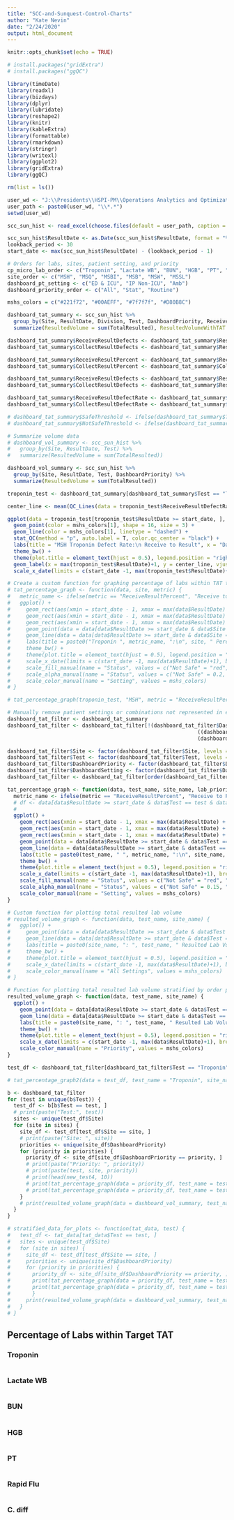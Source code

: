 ```yaml
---
title: "SCC-and-Sunquest-Control-Charts"
author: "Kate Nevin"
date: "2/24/2020"
output: html_document
---
```


```r
knitr::opts_chunk$set(echo = TRUE)
```

```r
# install.packages("gridExtra")
# install.packages("ggQC")

library(timeDate)
library(readxl)
library(bizdays)
library(dplyr)
library(lubridate)
library(reshape2)
library(knitr)
library(kableExtra)
library(formattable)
library(rmarkdown)
library(stringr)
library(writexl)
library(ggplot2)
library(gridExtra)
library(ggQC)
```

```r
rm(list = ls())

user_wd <- "J:\\Presidents\\HSPI-PM\\Operations Analytics and Optimization\\Projects\\Service Lines\\Lab KPI\\Data\\SCC Sunquest Script Repo"
user_path <- paste0(user_wd, "\\*.*")
setwd(user_wd)

scc_sun_hist <- read_excel(choose.files(default = user_path, caption = "Select Historical Repository"), sheet = 1, col_names = TRUE)

scc_sun_hist$ResultDate <- as.Date(scc_sun_hist$ResultDate, format = "%m/%d/%y")
lookback_period <- 30
start_date <- max(scc_sun_hist$ResultDate) - (lookback_period - 1)

# Orders for labs, sites, patient setting, and priority
cp_micro_lab_order <- c("Troponin", "Lactate WB", "BUN", "HGB", "PT", "Rapid Flu", "C. diff")
site_order <- c("MSH", "MSQ", "MSBI", "MSB", "MSW", "MSSL")
dashboard_pt_setting <- c("ED & ICU", "IP Non-ICU", "Amb")
dashboard_priority_order <- c("All", "Stat", "Routine")

mshs_colors = c("#221f72", "#00AEFF", "#7f7f7f", "#D80B8C")
```

```r

dashboard_tat_summary <- scc_sun_hist %>%
  group_by(Site, ResultDate, Division, Test, DashboardPriority, ReceiveResultTarget, CollectResultTarget) %>%
  summarize(ResultedVolume = sum(TotalResulted), ResultedVolumeWithTAT = sum(TotalResultedTAT), ReceiveResultInTarget = sum(TotalReceiveResultInTarget), CollectResultInTarget = sum(TotalCollectResultInTarget))

dashboard_tat_summary$ReceiveResultDefects <- dashboard_tat_summary$ResultedVolumeWithTAT - dashboard_tat_summary$ReceiveResultInTarget
dashboard_tat_summary$CollectResultDefects <- dashboard_tat_summary$ResultedVolumeWithTAT - dashboard_tat_summary$CollectResultInTarget

dashboard_tat_summary$ReceiveResultPercent <- dashboard_tat_summary$ReceiveResultInTarget / dashboard_tat_summary$ResultedVolumeWithTAT
dashboard_tat_summary$CollectResultPercent <- dashboard_tat_summary$CollectResultInTarget / dashboard_tat_summary$ResultedVolumeWithTAT

dashboard_tat_summary$ReceiveResultDefects <- dashboard_tat_summary$ResultedVolumeWithTAT - dashboard_tat_summary$ReceiveResultInTarget
dashboard_tat_summary$CollectResultDefects <- dashboard_tat_summary$ResultedVolumeWithTAT - dashboard_tat_summary$CollectResultInTarget

dashboard_tat_summary$ReceiveResultDefectRate <- dashboard_tat_summary$ReceiveResultDefects / dashboard_tat_summary$ResultedVolumeWithTAT
dashboard_tat_summary$CollectResultDefectRate <- dashboard_tat_summary$CollectResultDefects / dashboard_tat_summary$ResultedVolumeWithTAT

# dashboard_tat_summary$SafeThreshold <- ifelse(dashboard_tat_summary$Test == "Rapid Flu" | dashboard_tat_summary$Test == "C. diff", 1.0, 0.95)
# dashboard_tat_summary$NotSafeThreshold <- ifelse(dashboard_tat_summary$Test == "Rapid Flu" | dashboard_tat_summary$Test == "C. diff", 0.9, 0.8)

# Summarize volume data
# dashboard_vol_summary <- scc_sun_hist %>%
#   group_by(Site, ResultDate, Test) %>%
#   summarize(ResultedVolume = sum(TotalResulted))

dashboard_vol_summary <- scc_sun_hist %>%
  group_by(Site, ResultDate, Test, DashboardPriority) %>%
  summarize(ResultedVolume = sum(TotalResulted))

```

```r

troponin_test <- dashboard_tat_summary[dashboard_tat_summary$Test == "Troponin" & dashboard_tat_summary$Site == "MSH" & dashboard_tat_summary$DashboardPriority == "All", ]

center_line <- mean(QC_Lines(data = troponin_test$ReceiveResultDefectRate[troponin_test$ResultDate >= start_date], n = troponin_test$ResultedVolumeWithTAT[troponin_test$ResultDate >= start_date], method = "p")$pBar)

ggplot(data = troponin_test[troponin_test$ResultDate >= start_date, ], aes(x = ResultDate, y = ReceiveResultDefectRate, n = ResultedVolumeWithTAT)) +
  geom_point(color = mshs_colors[1], shape = 16, size = 3) +
  geom_line(color = mshs_colors[1], linetype = "dashed") +
  stat_QC(method = "p", auto.label = T, color.qc_center = "black") +
  labs(title = "MSH Troponin Defect Rate:\n Receive to Result", x = "Date",  y = "Defect Rate") +
  theme_bw() +
  theme(plot.title = element_text(hjust = 0.5), legend.position = "right", legend.box = "vertical", legend.title = element_text(size = 10), legend.text = element_text(size = 8),axis.text.x = element_text(angle = 30, hjust = 1)) +
  geom_label(x = max(troponin_test$ResultDate)+1, y = center_line, vjust = 1.2, hjust = 1, label = paste("CL:", round(center_line, digits = 2))) +
  scale_x_date(limits = c(start_date -1, max(troponin_test$ResultDate)+1), breaks = seq(start_date, max(troponin_test$ResultDate), by = 3), date_minor_breaks = "1 day", date_labels = "%m/%d/%y", expand = c(0, 0, 0, 0))

```

```r

# Create a custom function for graphing percentage of labs within TAT target
# tat_percentage_graph <- function(data, site, metric) {
#   metric_name <- ifelse(metric == "ReceiveResultPercent", "Receive to Result TAT", ifelse(metric == "CollectResultPercent", "Collect to Result TAT", "Error"))
#   ggplot() +
#     geom_rect(aes(xmin = start_date - 1, xmax = max(data$ResultDate) + 1, ymin = -Inf, ymax = min(data$NotSafeThreshold), fill = "Not Safe", alpha = "Not Safe")) +
#     geom_rect(aes(xmin = start_date - 1, xmax = max(data$ResultDate) + 1, ymin = min(data$NotSafeThreshold), ymax = min(data$SafeThreshold), fill = "At Risk", alpha = "At Risk")) +
#     geom_rect(aes(xmin = start_date - 1, xmax = max(data$ResultDate) + 1, ymin = min(data$SafeThreshold), ymax = Inf, fill = "Safe", alpha = "Safe")) +
#     geom_point(data = data[data$ResultDate >= start_date & data$Site == site, ], aes_string(x = "ResultDate", y = metric, color = "DashboardSetting", shape = "DashboardSetting"), size = 3) +
#     geom_line(data = data[data$ResultDate >= start_date & data$Site == site, ], aes_string(x = "ResultDate", y = metric, color = "DashboardSetting"), linetype = "dashed") +
#     labs(title = paste0("Troponin ", metric_name, ":\n", site, " Percentage of Labs within Target"), x = "Date",  y = "Percentage of Labs", color = "Setting", shape = "Setting") +
#     theme_bw() +
#     theme(plot.title = element_text(hjust = 0.5), legend.position = "right", legend.box = "vertical", legend.title = element_text(size = 10), legend.text = element_text(size = 8),axis.text.x = element_text(angle = 30, hjust = 1)) +
#     scale_x_date(limits = c(start_date -1, max(data$ResultDate)+1), breaks = seq(start_date, max(data$ResultDate), by = 3), date_minor_breaks = "1 day", date_labels = "%m/%d/%y", expand = c(0, 0, 0, 0)) +
#     scale_fill_manual(name = "Status", values = c("Not Safe" = "red", "At Risk" = "orange", "Safe" = "green"), breaks=c("Not Safe","At Risk","Safe")) + 
#     scale_alpha_manual(name = "Status", values = c("Not Safe" = 0.2, "At Risk" = 0.2, "Safe" = 0.2), breaks=c("Not Safe","At Risk","Safe")) +
#     scale_color_manual(name = "Setting", values = mshs_colors)
# }

# tat_percentage_graph(troponin_test, "MSH", metric = "ReceiveResultPercent")
```

```r
# Manually remove patient settings or combinations not represented in efficiency indicator dashboards
dashboard_tat_filter <- dashboard_tat_summary
dashboard_tat_filter <- dashboard_tat_filter[!(dashboard_tat_filter$DashboardPriority == "Other" | dashboard_tat_filter$DashboardSetting == "Other" |
                                                             ((dashboard_tat_filter$Test == "Troponin" | dashboard_tat_filter$Test == "Lactate WB") & dashboard_tat_filter$DashboardSetting == "Amb") |
                                                             (dashboard_tat_filter$Test == "C. diff" & dashboard_tat_filter$DashboardSetting == "Amb")), ]

dashboard_tat_filter$Site <- factor(dashboard_tat_filter$Site, levels = site_order)
dashboard_tat_filter$Test <- factor(dashboard_tat_filter$Test, levels = cp_micro_lab_order)
dashboard_tat_filter$DashboardPriority <- factor(dashboard_tat_filter$DashboardPriority, levels = dashboard_priority_order)
dashboard_tat_filter$DashboardSetting <- factor(dashboard_tat_filter$DashboardSetting, levels = dashboard_pt_setting)
dashboard_tat_filter <- dashboard_tat_filter[order(dashboard_tat_filter$Test, dashboard_tat_filter$Site, dashboard_tat_filter$DashboardPriority, dashboard_tat_filter$DashboardSetting, dashboard_tat_filter$ResultDate), ]
```

```r
tat_percentage_graph <- function(data, test_name, site_name, lab_priority, metric) {
  metric_name <- ifelse(metric == "ReceiveResultPercent", "Receive to Result TAT", ifelse(metric == "CollectResultPercent", "Collect to Result TAT", "Error"))
  # df <- data[data$ResultDate >= start_date & data$Test == test & data$Site == site & data$DashboardPriority == lab_priority, ]
  # 
  ggplot() +
    geom_rect(aes(xmin = start_date - 1, xmax = max(data$ResultDate) + 1, ymin = -Inf, ymax = min(data$NotSafeThreshold), fill = "Not Safe", alpha = "Not Safe")) +
    geom_rect(aes(xmin = start_date - 1, xmax = max(data$ResultDate) + 1, ymin = min(data$NotSafeThreshold), ymax = min(data$SafeThreshold), fill = "At Risk", alpha = "At Risk")) +
    geom_rect(aes(xmin = start_date - 1, xmax = max(data$ResultDate) + 1, ymin = min(data$SafeThreshold), ymax = Inf, fill = "Safe", alpha = "Safe")) +
    geom_point(data = data[data$ResultDate >= start_date & data$Test == test_name & data$Site == site_name & data$DashboardPriority == lab_priority, ], aes_string(x = "ResultDate", y = metric, color = "DashboardSetting", shape = "DashboardSetting"), size = 3) +
    geom_line(data = data[data$ResultDate >= start_date & data$Test == test_name & data$Site == site_name & data$DashboardPriority == lab_priority, ], aes_string(x = "ResultDate", y = metric, color = "DashboardSetting"), linetype = "dashed") +
    labs(title = paste0(test_name, " ", metric_name, ":\n", site_name, " Percentage of ", lab_priority, " Labs within Target"), x = "Date",  y = "Percentage of Labs", color = "Setting", shape = "Setting") +
    theme_bw() +
    theme(plot.title = element_text(hjust = 0.5), legend.position = "right", legend.box = "vertical", legend.title = element_text(size = 10), legend.text = element_text(size = 8),axis.text.x = element_text(angle = 30, hjust = 1)) +
    scale_x_date(limits = c(start_date -1, max(data$ResultDate)+1), breaks = seq(start_date, max(data$ResultDate), by = 3), date_minor_breaks = "1 day", date_labels = "%m/%d/%y", expand = c(0, 0, 0, 0)) +
    scale_fill_manual(name = "Status", values = c("Not Safe" = "red", "At Risk" = "orange", "Safe" = "green"), breaks=c("Not Safe","At Risk","Safe")) +
    scale_alpha_manual(name = "Status", values = c("Not Safe" = 0.15, "At Risk" = 0.15, "Safe" = 0.15), breaks=c("Not Safe","At Risk","Safe")) +
    scale_color_manual(name = "Setting", values = mshs_colors)
}

# Custom function for plotting total resulted lab volume
# resulted_volume_graph <- function(data, test_name, site_name) {
#   ggplot() +
#     geom_point(data = data[data$ResultDate >= start_date & data$Test == test_name & data$Site == site_name, ], aes(x = ResultDate, y = ResultedVolume, color = "All Settings"), shape = 16, size = 3) +
#     geom_line(data = data[data$ResultDate >= start_date & data$Test == test_name & data$Site == site_name, ], aes(x = ResultDate, y = ResultedVolume, color = "All Settings"), linetype = "dashed") +
#     labs(title = paste0(site_name, ": ", test_name, " Resulted Lab Volume"), x = "Date",  y = "Volume of Labs") +
#     theme_bw() +
#     theme(plot.title = element_text(hjust = 0.5), legend.position = "right", legend.box = "vertical", legend.title = element_text(size = 10), legend.text = element_text(size = 8),axis.text.x = element_text(angle = 30, hjust = 1)) +
#     scale_x_date(limits = c(start_date -1, max(data$ResultDate)+1), breaks = seq(start_date, max(data$ResultDate), by = 3), date_minor_breaks = "1 day", date_labels = "%m/%d/%y", expand = c(0, 0, 0, 0)) +
#     scale_color_manual(name = "All Settings", values = mshs_colors)
# }

# Function for plotting total resulted lab volume stratified by order priority
resulted_volume_graph <- function(data, test_name, site_name) {
  ggplot() +
    geom_point(data = data[data$ResultDate >= start_date & data$Test == test_name & data$Site == site_name, ], aes(x = ResultDate, y = ResultedVolume, color = DashboardPriority, shape = DashboardPriority), size = 3) +
    geom_line(data = data[data$ResultDate >= start_date & data$Test == test_name & data$Site == site_name, ], aes(x = ResultDate, y = ResultedVolume, color = DashboardPriority), linetype = "dashed") +
    labs(title = paste0(site_name, ": ", test_name, " Resulted Lab Volume"), x = "Date",  y = "Volume of Labs", color = "Priority", shape = "Priority") +
    theme_bw() +
    theme(plot.title = element_text(hjust = 0.5), legend.position = "right", legend.box = "vertical", legend.title = element_text(size = 10), legend.text = element_text(size = 8),axis.text.x = element_text(angle = 30, hjust = 1)) +
    scale_x_date(limits = c(start_date -1, max(data$ResultDate)+1), breaks = seq(start_date, max(data$ResultDate), by = 3), date_minor_breaks = "1 day", date_labels = "%m/%d/%y", expand = c(0, 0, 0, 0)) +
    scale_color_manual(name = "Priority", values = mshs_colors)
}
```


```r
test_df <- dashboard_tat_filter[dashboard_tat_filter$Test == "Troponin" | dashboard_tat_filter$Test == "Lactate WB", ]

# tat_percentage_graph2(data = test_df, test_name = "Troponin", site_name = "MSH", lab_priority = "All", metric = "ReceiveResultPercent")

b <- dashboard_tat_filter
for (test in unique(b$Test)) {
  test_df <- b[b$Test == test, ]
  # print(paste("Test:", test))
  sites <- unique(test_df$Site)
  for (site in sites) {
    site_df <- test_df[test_df$Site == site, ]
    # print(paste("Site: ", site))
    priorities <- unique(site_df$DashboardPriority)
    for (priority in priorities) {
      priority_df <- site_df[site_df$DashboardPriority == priority, ]
      # print(paste("Priority: ", priority))
      # print(paste(test, site, priority))
      # print(head(new_test4, 10))
      # print(tat_percentage_graph(data = priority_df, test_name = test, site_name = site, lab_priority = priority, metric = "ReceiveResultPercent"))
      # print(tat_percentage_graph(data = priority_df, test_name = test, site_name = site, lab_priority = priority, metric = "CollectResultPercent"))
    }
    # print(resulted_volume_graph(data = dashboard_vol_summary, test_name = test, site_name = site))
  }
}

```


```r
# stratified_data_for_plots <- function(tat_data, test) {
#   test_df <- tat_data[tat_data$Test == test, ]
#   sites <- unique(test_df$Site)
#   for (site in sites) {
#     site_df <- test_df[test_df$Site == site, ]
#     priorities <- unique(site_df$DashboardPriority)
#     for (priority in priorities) {
#       priority_df <- site_df[site_df$DashboardPriority == priority, ]
#       print(tat_percentage_graph(data = priority_df, test_name = test, site_name = site, lab_priority = priority, metric = "ReceiveResultPercent"))
#       print(tat_percentage_graph(data = priority_df, test_name = test, site_name = site, lab_priority = priority, metric = "CollectResultPercent"))
#       }
#     print(resulted_volume_graph(data = dashboard_vol_summary, test_name = test, site_name = site))
#   }
# }
```


## Percentage of Labs within Target TAT {.tabset}

### Troponin
```r

```

### Lactate WB
```r

```

### BUN
```r

```

### HGB
```r

```

### PT
```r

```

### Rapid Flu
```r

```

### C. diff
```r

```